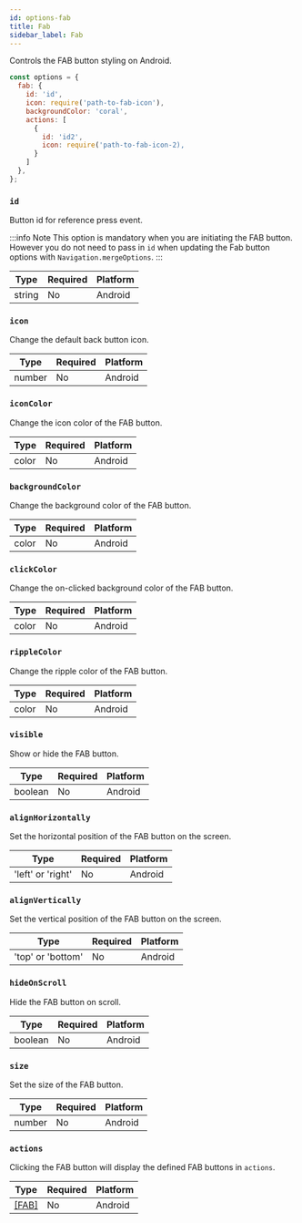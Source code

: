 ```yaml
---
id: options-fab
title: Fab
sidebar_label: Fab
---
```


Controls the FAB button styling on Android.

```js
const options = {
  fab: {
    id: 'id',
    icon: require('path-to-fab-icon'),
    backgroundColor: 'coral',
    actions: [
      {
        id: 'id2',
        icon: require('path-to-fab-icon-2),
      }
    ]
  },
};
```

### `id`

Button id for reference press event.

:::info Note
This option is mandatory when you are initiating the FAB button. However you do not need to pass in `id` when updating the Fab button options with `Navigation.mergeOptions`.
:::

| Type   | Required | Platform |
| ------ | -------- | -------- |
| string | No     | Android  |

### `icon`

Change the default back button icon.

| Type   | Required | Platform |
| ------ | -------- | -------- |
| number | No       | Android  |

### `iconColor`

Change the icon color of the FAB button.

| Type  | Required | Platform |
| ----- | -------- | -------- |
| color | No       | Android  |

### `backgroundColor`

Change the background color of the FAB button.

| Type  | Required | Platform |
| ----- | -------- | -------- |
| color | No       | Android  |

### `clickColor`

Change the on-clicked background color of the FAB button.

| Type  | Required | Platform |
| ----- | -------- | -------- |
| color | No       | Android  |

### `rippleColor`

Change the ripple color of the FAB button.

| Type  | Required | Platform |
| ----- | -------- | -------- |
| color | No       | Android  |

### `visible`

Show or hide the FAB button.

| Type    | Required | Platform |
| ------- | -------- | -------- |
| boolean | No       | Android  |

### `alignHorizontally`

Set the horizontal position of the FAB button on the screen.

| Type              | Required | Platform |
| ----------------- | -------- | -------- |
| 'left' or 'right' | No       | Android  |

### `alignVertically`

Set the vertical position of the FAB button on the screen.

| Type              | Required | Platform |
| ----------------- | -------- | -------- |
| 'top' or 'bottom' | No       | Android  |

### `hideOnScroll`

Hide the FAB button on scroll.

| Type    | Required | Platform |
| ------- | -------- | -------- |
| boolean | No       | Android  |

### `size`

Set the size of the FAB button.

| Type   | Required | Platform |
| ------ | -------- | -------- |
| number | No       | Android  |

### `actions`

Clicking the FAB button will display the defined FAB buttons in `actions`.

| Type                     | Required | Platform |
| ------------------------ | -------- | -------- |
| [[FAB]](options-fab.mdx) | No       | Android  |
